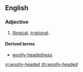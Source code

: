==English==

===Adjective===
{{en-adj|head=[[woolly]]-[[headed]]}}

# {{context|of an person|,|or|of an argument or thought process}} [[illogical|Illogical]], [[irrational]].

====Derived terms====
* [[woolly-headedness]]

[[vi:woolly-headed]]
[[zh:woolly-headed]]
